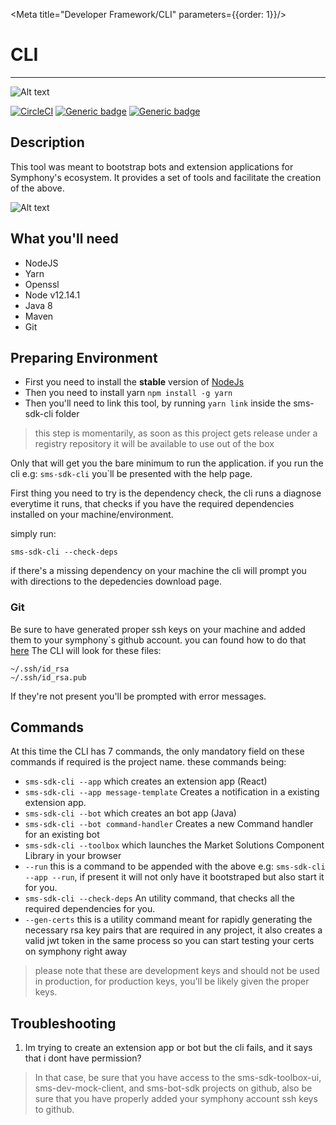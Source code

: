 
<Meta title="Developer Framework/CLI" parameters={{order: 1}}/>

# CLI
---

![Alt text](/readme/logo-symphony.png?raw=true "Mock client architecture")

[![CircleCI](https://circleci.com/gh/SymphonyPlatformSolutions/sms-sdk-cli.svg?style=shield&circle-token=f85a6240aca3c3dca3599620bf3688a458b389c8)](https://circleci.com/gh/SymphonyPlatformSolutions/sms-sdk-cli/tree/develop)
[![Generic badge](https://img.shields.io/badge/Node-v12.14.1-blue.svg?logo=node.js)](https://www.oracle.com/technetwork/java/javase/documentation/index.html)
[![Generic badge](https://img.shields.io/badge/Npm-6.13.4-blue.svg?logo=npm)](https://www.oracle.com/technetwork/java/javase/documentation/index.html)

## Description

This tool was meant to bootstrap bots and extension applications for Symphony's ecosystem. It provides a set of tools
and facilitate the creation of the above.

![Alt text](/readme/cli-sample.png?raw=true "Mock client architecture")


## What you'll need
* NodeJS
* Yarn
* Openssl
* Node v12.14.1
* Java 8
* Maven
* Git

## Preparing Environment

- First you need to install the **stable** version of [NodeJs](https://nodejs.org/en/)
- Then you need to install yarn ```npm install -g yarn```
- Then you'll need to link this tool, by running ```yarn link``` inside the sms-sdk-cli folder
> this step is momentarily, as soon as this project gets release under a registry repository
>it will be available to use out of the box


Only that will get you the bare minimum to run the application. if you run the cli e.g: ```sms-sdk-cli```
you`ll be presented with the help page.

First thing you need to try is the dependency check, the cli runs a diagnose
everytime it runs, that checks if you have the required dependencies installed on your machine/environment.

simply run:

```sms-sdk-cli --check-deps```

if there's a missing dependency on your machine the cli will prompt you with
directions to the depedencies download page.

### Git
Be sure to have generated proper ssh keys on your machine and added them to your
symphony`s github account. you can found how to do that
[here](https://help.github.com/en/github/authenticating-to-github/adding-a-new-ssh-key-to-your-github-account)
The CLI will look for these files:
```
~/.ssh/id_rsa
~/.ssh/id_rsa.pub
```

If they're not present you'll be prompted with error messages.

## Commands

At this time the CLI has 7 commands, the only mandatory field on these commands
if required is the project name. these commands being:
* ```sms-sdk-cli --app``` which creates an extension app (React)
* ```sms-sdk-cli --app message-template``` Creates a notification in a existing extension app.
* ```sms-sdk-cli --bot``` which creates an bot app (Java)
* ```sms-sdk-cli --bot command-handler``` Creates a new Command handler for an existing bot
* ```sms-sdk-cli --toolbox``` which launches the Market Solutions Component Library in your browser
* ```--run``` this is a command to be appended with the above e.g: ```sms-sdk-cli --app --run```,
if present it will not only have it bootstraped but also start it for you.
* ```sms-sdk-cli --check-deps``` An utility command, that checks all the required dependencies for you.
* ```--gen-certs``` this is a utility command meant for rapidly generating the necessary
rsa key pairs that are required in any project, it also creates a valid jwt token in the same process
so you can start testing your certs on symphony right away
> please note that these are development keys and should not be used in production, for production keys, you'll be likely
>given the proper keys.


## Troubleshooting

1. Im trying to create an extension app or bot but the cli fails, and it says that i dont have permission?
> In that case, be sure that you have access to the sms-sdk-toolbox-ui, sms-dev-mock-client, and sms-bot-sdk projects
>on github, also be sure that you have properly added your symphony account ssh keys to github.
